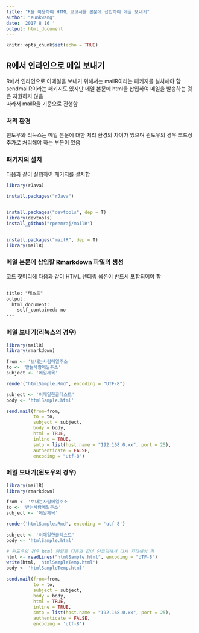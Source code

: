 ```yaml
---
title: "R을 이용하여 HTML 보고서를 본문에 삽입하여 메일 보내기"
author: "eunkwang"
date: '2017 8 16 '
output: html_document
---
```


```r
knitr::opts_chunk$set(echo = TRUE)
```

## R에서 인라인으로 메일 보내기

R에서 인라인으로 이메일을 보내기 위해서는 mailR이라는 패키지를 설치해야 함    
sendmailR이라는 패키지도 있지만 메일 본문에 html을 삽입하여 메일을 발송하는 것은 지원하지 않음    
따라서 mailR을 기준으로 진행함

### 처리 환경

윈도우와 리눅스는 메일 본문에 대한 처리 환경의 차이가 있으며 윈도우의 경우 코드상 추가로 처리해야 하는 부분이 있음


### 패키지의 설치

다음과 같이 실행하여 패키지를 설치함

```r

library(rJava)

install.packages("rJava")


install.packages("devtools", dep = T)
library(devtools)
install_github("rpremraj/mailR")


install.packages("mailR", dep = T)
library(mailR)

```


### 메일 본문에 삽입할 Rmarkdown 파일의 생성

코드 첫머리에 다음과 같이 HTML 렌더링 옵션이 반드시 포함되어야 함   

```html
---
title: "테스트"
output: 
  html_document: 
    self_contained: no
---
```




### 메일 보내기(리눅스의 경우)

```r

library(mailR)
library(rmarkdown)

from <- '보내는사람메일주소'
to <- '받는사람메일주소'
subject <- '메일제목'

render("htmlSample.Rmd", encoding = "UTF-8")

subject <- '이메일한글테스트'
body <- 'htmlSample.html'

send.mail(from=from,
          to = to,
          subject = subject,
          body = body,
          html = TRUE,
          inline = TRUE,
          smtp = list(host.name = "192.168.0.xx", port = 25),
          authenticate = FALSE,
          encoding = "utf-8")
```



### 메일 보내기(윈도우의 경우)

```r

library(mailR)
library(rmarkdown)

from <- '보내는사람메일주소'
to <- '받는사람메일주소'
subject <- '메일제목'

render('htmlSample.Rmd', encoding = 'utf-8')

subject <- '이메일한글테스트'
body <- 'htmlSample.html'

# 윈도우의 경우 html 파일을 다음과 같이 인코딩해서 다시 저장해야 함
html <- readLines("htmlSample.html", encoding = "UTF-8")
write(html, 'htmlSampleTemp.html')
body <- 'htmlSampleTemp.html'

send.mail(from=from,
          to = to,
          subject = subject,
          body = body,
          html = TRUE,
          inline = TRUE,
          smtp = list(host.name = "192.168.0.xx", port = 25),
          authenticate = FALSE,
          encoding = 'utf-8')
```

